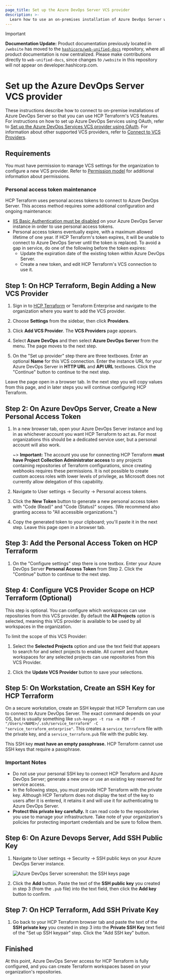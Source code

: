 ```yaml
---
page_title: Set up the Azure DevOps Server VCS provider
description: >-
  Learn how to use an on-premises installation of Azure DevOps Server with workspaces and private registry modules in HCP Terraform.
---
```


> [!IMPORTANT]  
> **Documentation Update:** Product documentation previously located in `/website` has moved to the [`hashicorp/web-unified-docs`](https://github.com/hashicorp/web-unified-docs) repository, where all product documentation is now centralized. Please make contributions directly to `web-unified-docs`, since changes to `/website` in this repository will not appear on developer.hashicorp.com.

# Set up the Azure DevOps Server VCS provider

These instructions describe how to connect to on-premise installations of Azure DevOps Server so that you can use HCP Terraform's VCS features. For instructions on how to set up Azure DevOps Services using OAuth, refer to [Set up the Azure DevOps Services VCS provider using OAuth](/terraform/cloud-docs/vcs/azure-devops-services). For information about other supported VCS providers, refer to [Connect to VCS Providers](/terraform/cloud-docs/vcs).

## Requirements

You must have permission to manage VCS settings for the organization to configure a new VCS provider. Refer to [Permission model](/terraform/cloud-docs/users-teams-organizations/permissions) for additional information about permissions.

[permissions-citation]: #intentionally-unused---keep-for-maintainers

### Personal access token maintenance

HCP Terraform uses personal access tokens to connect to Azure DevOps Server. This access method requires some additional configuration and ongoing maintenance:

- [IIS Basic Authentication must be disabled](https://docs.microsoft.com/en-us/azure/devops/integrate/get-started/authentication/iis-basic-auth?view=azure-devops) on your Azure DevOps Server instance in order to use personal access tokens.
- Personal access tokens eventually expire, with a maximum allowed lifetime of one year. If HCP Terraform's token expires, it will be unable to connect to Azure DevOps Server until the token is replaced. To avoid a gap in service, do one of the following before the token expires:
  - Update the expiration date of the existing token within Azure DevOps Server.
  - Create a new token, and edit HCP Terraform's VCS connection to use it.

## Step 1: On HCP Terraform, Begin Adding a New VCS Provider


1. Sign in to [HCP Terraform](https://app.terraform.io/) or Terraform Enterprise and navigate to the organization where you want to add the VCS provider.

1. Choose **Settings** from the sidebar, then click **Providers**.

1. Click **Add VCS Provider**. The **VCS Providers** page appears.

1. Select **Azure DevOps** and then select **Azure DevOps Server** from the menu. The page moves to the next step.

1. On the "Set up provider" step there are three textboxes. Enter an optional **Name** for this VCS connection. Enter the instance URL for your Azure DevOps Server in **HTTP URL** and **API URL** textboxes. Click the "Continue" button to continue to the next step.

Leave the page open in a browser tab. In the next step you will copy values from this page, and in later steps you will continue configuring HCP Terraform.

## Step 2: On Azure DevOps Server, Create a New Personal Access Token

1. In a new browser tab, open your Azure DevOps Server instance and log in as whichever account you want HCP Terraform to act as. For most organizations this should be a dedicated service user, but a personal account will also work.

   ~> **Important:** The account you use for connecting HCP Terraform **must have Project Collection Administrator access** to any projects containing repositories of Terraform configurations, since creating webhooks requires these permissions. It is not possible to create custom access roles with lower levels of privilege, as Microsoft does not currently allow delegation of this capability.

1. Navigate to User settings -> Security -> Personal access tokens.

1. Click the **New Token** button to generate a new personal access token with "Code (Read)" and "Code (Status)" scopes. (We recommend also granting access to "All accessible organizations.")

1. Copy the generated token to your clipboard; you'll paste it in the next step. Leave this page open in a browser tab.


## Step 3: Add the Personal Access Token on HCP Terraform

1. On the "Configure settings" step there is one textbox. Enter your Azure DevOps Server **Personal Access Token** from Step 2. Click the "Continue" button to continue to the next step.

## Step 4: Configure VCS Provider Scope on HCP Terraform (Optional)

This step is optional. You can configure which workspaces can use repositories from this VCS provider. By default the **All Projects** option is selected, meaning this VCS provider is available to be used by all workspaces in the organization.

To limit the scope of this VCS Provider:

1. Select the **Selected Projects** option and use the text field that appears to search for and select projects to enable. All current and future workspaces for any selected projects can use repositories from this VCS Provider. 

1. Click the **Update VCS Provider** button to save your selections.

## Step 5: On Workstation, Create an SSH Key for HCP Terraform

On a secure workstation, create an SSH keypair that HCP Terraform can use to connect to Azure DevOps Server. The exact command depends on your OS, but is usually something like `ssh-keygen -t rsa -m PEM -f "/Users/<NAME>/.ssh/service_terraform" -C "service_terraform_enterprise"`. This creates a `service_terraform` file with the private key, and a `service_terraform.pub` file with the public key.

This SSH key **must have an empty passphrase.** HCP Terraform cannot use SSH keys that require a passphrase.

### Important Notes

- Do not use your personal SSH key to connect HCP Terraform and Azure DevOps Server; generate a new one or use an existing key reserved for service access.
- In the following steps, you must provide HCP Terraform with the private key. Although HCP Terraform does not display the text of the key to users after it is entered, it retains it and will use it for authenticating to Azure DevOps Server.
- **Protect this private key carefully.** It can read code to the repositories you use to manage your infrastructure. Take note of your organization's policies for protecting important credentials and be sure to follow them.

## Step 6: On Azure Devops Server, Add SSH Public Key

1. Navigate to User settings -> Security -> SSH public keys on your Azure DevOps Server instance.

   ![Azure DevOps Server screenshot: the SSH keys page](/img/docs/azure-devops-server-public-keys.png)

1. Click the **Add** button. Paste the text of the **SSH public key** you created in step 3 (from the `.pub` file) into the text field, then click the **Add key** button to confirm.

## Step 7: On HCP Terraform, Add SSH Private Key

1. Go back to your HCP Terraform browser tab and paste the text of the **SSH private key** you created in step 3 into the **Private SSH Key** text field of the "Set up SSH keypair" step. Click the "Add SSH key" button.

## Finished

At this point, Azure DevOps Server access for HCP Terraform is fully configured, and you can create Terraform workspaces based on your organization's repositories.
